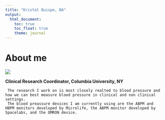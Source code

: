 ```yaml
---
title: "Kristal Quispe, BA"
output: 
  html_document:
    toc: true
    toc_float: true
    theme: journal
---
```


# About me

![](kristal.jpg)

**Clinical Research Coordinator, Columbia University, NY**

     The research I work on is most closely realted to blood pressure and how we can best measure blood pressure in clinical and non clinical settings. 
     The blood preassure devices I am currently using are the ABPM and HBPM monitors developed by Microlife, the ABPM monitor developed by Spacelabs, and the OMRON device. 




